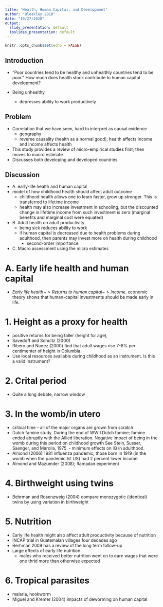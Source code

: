 ```yaml
---
title: 'Health, Human Capital, and Development'
author: "Bleakley 2010"
date: "10/27/2020"
output:
  slidy_presentation: default
  ioslides_presentation: default
---
```


```r
knitr::opts_chunk$set(echo = FALSE)
```

## Introduction 

- "Poor countries tend to be healthy and unhealthly countries tend to be poor." How much does health stock contribute to human capital development?

- Being unhealthy 
    - depresses ability to work productively 
  
## Problem 

- Correlation that we have seen, hard to interpret as causal evidence 
    - geography 
    - reverse causality (health as a normal good); health affects income and income affects health 
    
- This study provides a review of micro-empirical studies first; then moves to macro estimate 
- Discusses both developing and developed countries 
    
## Discussion

- A. early-life health and human capital 
- model of how childhood health should affect adult outcome
    - childhood health allows one to learn faster, grow up stronger. This is transferred to lifetime income
    - health may also increase investment in schooling, but the discounted change in lifetime income from such investment is zero (marginal benefits and marginal cost were equated)
    
- B. Adult health on adult productivity 
    - being sick reduces ability to work 
    - if human capital is decreased due to health problems during adulthood, then parents may invest more on health during childhood
        - second-order importance
        
- C. Macro assessment using the micro estimates

# A. Early life health and human capital 

- $Early\;life\;health ->Returns \;to\;human\;capital->Income$. economic theory shows that human-capital investments should be made early in life.

# 1. Height as a proxy for health 
- positive returns for being taller (height for age), 
- Savedoff and Schultz (2000)
- Ribero and Nunez (2000) find that adult wages rise 7-8\% per centimenter of height in Columbia. 
- Use local resources available during childhood as an instrument. Is this a valid instrument?
    
# 2. Crital period
- Quite a long debate, narrow window
    
# 3. In the womb/in utero
- critical time -- all of the major organs are grown from scratch
- Dutch famine study. During the end of WWII Dutch famine; famine ended abruptly with the Allied liberation. Negative impact of being in the womb during this period on childhood growth
    See Stein, Susser, Saenger, and Marolla, 1975. 
        - minimum effects on IQ in adulthood.
- Almond (2006) 1981 influenza pandemic, those born in 1919 (in the womb when the pandemic hit US) had 2 percent lower income
- Almond and Mazumder (2008); Ramadan experiment
    
# 4. Birthweight using twins
- Behrman and Rosenzweig (2004) compare monozygotic (identical) twins by using variation in birthweight

# 5. Nutrition
- Early life health might also affect adult productivity because of nutrition 
- INCAP trial in Guatemalan villages four decades ago 
- Berhman 2009 has a review of the long term follow-up
- Large effects of early life nutrition
    - males who received better nutrition went on to earn wages that were one thrid more than otherwise expected

# 6. Tropical parasites
- malaria, hookworm 
- Miguel and Kremer (2004) impacts of deworming on human capital